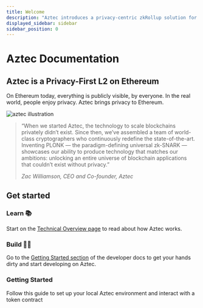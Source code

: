 ```yaml
---
title: Welcome
description: "Aztec introduces a privacy-centric zkRollup solution for Ethereum, enhancing confidentiality and scalability within the Ethereum ecosystem."
displayed_sidebar: sidebar
sidebar_position: 0
---
```


# Aztec Documentation

## Aztec is a Privacy-First L2 on Ethereum

On Ethereum today, everything is publicly visible, by everyone. In the real world, people enjoy privacy. Aztec brings privacy to Ethereum.

![aztec illustration](@site/static/img/aztec_illustration.png)

<blockquote style={{textAlign: "right"}}>
“When we started Aztec, the technology to scale blockchains privately didn’t exist. Since then, we’ve assembled a team of world-class cryptographers who continuously redefine the state-of-the-art. Inventing PLONK — the paradigm-defining universal zk-SNARK — showcases our ability to produce technology that matches our ambitions: unlocking an entire universe of blockchain applications that couldn’t exist without privacy.”

_Zac Williamson, CEO and Co-founder, Aztec_

</blockquote>

## Get started

### Learn 📚

Start on the [Technical Overview page](aztec/overview.md) to read about how Aztec works.

### Build 🧑‍💻

Go to the [Getting Started section](guides/developer_guides/getting_started) of the developer docs to get your hands dirty and start developing on Aztec.

<div className="card-container full-width">
  <Card shadow='tl' link='/guides/developer_guides/getting_started'>
    <CardHeader>
      <h3>Getting Started</h3>
    </CardHeader>
    <CardBody>
     Follow this guide to set up your local Aztec environment and interact with a token contract
    </CardBody>
  </Card>
</div>